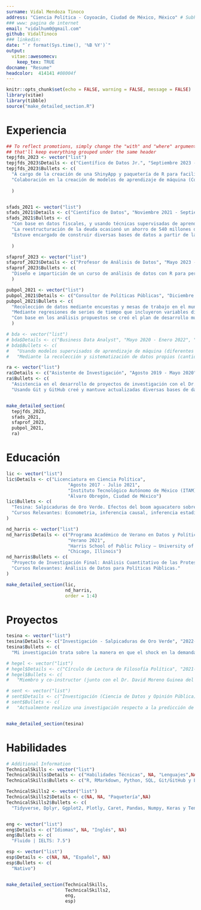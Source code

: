 ```yaml
---
surname: Vidal Mendoza Tinoco
address: "Ciencia Política - Coyoacán, Ciudad de México, México" # Subhead under name 
### www: pagina de internet
email: "vidalhum0@gmail.com"
github: VidalTinoco
### linkedin: 
date: "`r format(Sys.time(), '%B %Y')`"
output: 
  vitae::awesomecv:
    keep_tex: TRUE
docname: "Resume"
headcolor:  414141 #08004f 
---
```


```r
knitr::opts_chunk$set(echo = FALSE, warning = FALSE, message = FALSE)
library(vitae)
library(tibble)
source("make_detailed_section.R")
```


# Experiencia
```r
## To reflect promotions, simply change the "with" and "where" arguments to "" -
## that'll keep everything grouped under the same header
tepjfds_2023 <- vector("list")
tepjfds_2023$Details <- c("Científico de Datos Jr.", "Septiembre 2023 - Hoy", "Tribunal Electoral del Poder Judicial de la Federación (TEPJF)", "Coyoacán, Ciudad de México")
tepjfds_2023$Bullets <- c(
  "A cargo de la creación de una ShinyApp y paquetería de R para facilitar la extracción de datos mediante consultas SQL al Sistema de Información de la Secretaría General de Acuerdos (SISGA), a fin de dar respuesta a solicitudes de información hechas vía el Portal Nacional de Transparencia.",
  "Colaboración en la creación de modelos de aprendizaje de máquina (Convolutional Neural Networks) con Keras y TensorFlow, para identificar datos escritos a mano en las actas del Instituto Nacional Electoral. Así, hacer más eficiente el proceso de impugnaciones y resoluciones en el proceso electoral del 2024."
  
  )


sfads_2021 <- vector("list")
sfads_2021$Details <- c("Científico de Datos", "Noviembre 2021 - Septiembre 2023", "Secretaría de Finanzas del Estado de Michoacán - Jefe de Departamento", "Morelia, Michoacán")
sfads_2021$Bullets <- c(
  "Con base en datos fiscales, y usando técnicas supervisadas de aprendizaje de máquina (lasso y ridge regression) construí un par de modelos para predecir tendencias en la recaudación fiscal (forecasting) y la estimación de multiplicadores fiscales (como el estrés fiscal). Así, monitoreamos la capacidad del gobierno estatal para cumplir con sus obligaciones financieras, resultando en la reestructuración de la deuda pública.",
  "La reestructuración de la deuda ocasionó un ahorro de 540 millones de pesos al año, destinados a la inversión en diferentes programas sociales. Mediante métodos de aprendizaje de máquina no supervisado (K-means clustering) se orientó el gasto público a diversos sectores poblacionales para cumplir con el plan de gobierno estatal.",
  "Estuve encargado de construir diversas bases de datos a partir de la extracción de texto de documentos físicos. Ello se realizó mediante un modelo supervisado de aprendizaje de máquina que clasifica el texto de acuerdo a su estructura y contenido. "
  
  )

sfaprof_2023 <- vector("list")
sfaprof_2023$Details <- c("Profesor de Análisis de Datos", "Mayo 2023 - Julio 2023", "Secretaría de Finanzas del Estado de Michoacán - Jefe de Departamento", "Morelia, Michoacán")
sfaprof_2023$Bullets <- c(
  "Diseño e impartición de un curso de análisis de datos con R para personal de la Secretaría de Finanzas del Estado de Michoacán. Entre los temas instruidos se encuentran la introducción al lenguaje R, manipulación de datos con Dplyr, visualización de datos con Ggplot2 y Plotly, además de la creación de reportes con RMarkdown."
  )

pubpol_2021 <- vector("list")
pubpol_2021$Details <- c("Consultor de Políticas Públicas", "Diciembre 2021 - Junio 2022", "Ayuntamiento de Erongarícuaro - Consultor Externo", "Erongarícuaro, Michoacán (Híbrido)")
pubpol_2021$Bullets <- c(
  "Recolección de datos mediante encuestas y mesas de trabajo en el municipio de Erongarícuaro, Michoacán para identificar problemas de desarrollo a nivel municipal.",
  "Mediante regresiones de series de tiempo que incluyeron variables dicotómicas por temporadas se estimó el comportamiento de diversos problemas sociales como la violencia y la disposición de agua potable durante el año.",
  "Con base en los análisis propuestos se creó el plan de desarrollo municipal, donde se estructuran políticas públicas para prevenir y mitigar obstáculos para el bienestar social del municipio."
  )

# bda <- vector("list")
# bda$Details <- c("Business Data Analyst", "Mayo 2020 - Enero 2022", "Herabes S.A. de C.V.", "Morelia, Michoacán (Remoto)")
# bda$Bullets <- c(
#   "Usando modelos supervisados de aprendizaje de máquina (diferentes tipos de regresiones) predecimos las ventas y consecuentemente estimamos la demanda de insumos durante la pandemia para ayudar a reducir la merma en los insumos de producción (forecasting). Resultando en un aumento del 13% en las utilidades mensuales respecto al semestre anterior y una reducción del 40% en la merma de insumos.",
#   "Mediante la recolección y sistematización de datos propios (cantidad de clientes y comandas por dia) y constante alimentacion de datos de fuentes oficiales (datos de covid) creamos una base de datos para alimentar nuestros modelos. ")

ra <- vector("list")
ra$Details <- c("Asistente de Investigación", "Agosto 2019 - Mayo 2020", "Instituto Tecnológico Autónomo de México (ITAM)", "Álvaro Obregón, Ciudad de México")
ra$Bullets <- c(
  "Asistencia en el desarrollo de proyectos de investigación con el Dr. Eric Magar (ITAM).",
  "Usando Git y GitHub creé y mantuve actualizadas diversas bases de datos correspondientes a investigaciones en temas de elección pública. Una de ellas sobre el cambio en las preferencias electorales en México.")


make_detailed_section(
  tepjfds_2023,
  sfads_2021,
  sfaprof_2023,
  pubpol_2021,
  ra)
```

# Educación

```r
lic <- vector("list")
lic$Details <- c("Licenciatura en Ciencia Política", 
                       "Agosto 2017 - Julio 2021", 
                       "Instituto Tecnológico Autónomo de México (ITAM)", 
                       "Álvaro Obregón, Ciudad de México")
lic$Bullets <- c(
  "Tesina: Salpicaduras de Oro Verde. Efectos del boom aguacatero sobre la desigualdad salarial en Michoacán.",
  "Cursos Relevantes: Econometria, inferencia causal, inferencia estadística, probabilidad, algebra (incluyendo algebra matricial), calculo diferencial e integral."
)

nd_harris <- vector("list")
nd_harris$Details <- c("Programa Académico de Verano en Datos y Política Pública (DPSS por sus siglas en inglés)", 
                       "Verano 2021", 
                       "Harris School of Public Policy – University of Chicago", 
                       "Chicago, Illinois")
nd_harris$Bullets <- c(
  "Proyecto de Investigación Final: Análisis Cuantitativo de las Protestas Originadas por el Asesinato de George Floyd en Estados Unidos.",
  "Cursos Relevantes: Análisis de Datos para Políticas Públicas."
)

make_detailed_section(lic,
                      nd_harris,
                      order = 1:4)
```

\pagebreak

# Proyectos

```r
tesina <- vector("list")
tesina$Details <- c("Investigación - Salpicaduras de Oro Verde", "2022-2023", "Instituto Tecnológico Autónomo de México - Supervisada por Dra. Antonella Bandiera", "Remoto")
tesina$Bullets <- c(
  "Mi investigación trata sobre la manera en que el shock en la demanda de un producto como el aguacate afecta la desigualdad salarial en las zonas donde se cultiva. Para ello, utilicé datos de salarios formales de Michoacán para calcular el coeficiente de Gini por municipio desde 2003 hasta 2020. Comparé estos datos a través de un diseño de diferencias en diferencias (Diff in Diff), utilizando modelos de estudio de eventos (Event Study Model) y regresiones con efectos fijos (Two Way Fixed Effects).")

# hegel <- vector("list")
# hegel$Details <- c("Círculo de Lectura de Filosofía Política", "2021-2023","Extracurricular - Voluntario", "Remoto")
# hegel$Bullets <- c(
#   "Miembro y co-instructor (junto con el Dr. David Moreno Guinea del ITAM) de un círculo de lectura  extra curricular enfocado en Alexandre Kojève y Friedrich Hegel. Impartiendo las sesiones relacionadas al estudio de la obra de Jorge Luis Borges desde una perspectiva Hegeliana.")

# sent <- vector("list")
# sent$Details <- c("Investigación (Ciencia de Datos y Opinión Pública) - De Twitter a las Urnas", "2023","Extracurricular", "Remoto")
# sent$Bullets <- c(
#   "Actualmente realizo una investigación respecto a la predicción de resultados electorales mediante el análisis de sentimiento. El objetivo es averiguar si el estudio de la opinión pública con datos de Twitter pudo haber predicho los resultados electorales de la elección de 2023 a gobernador del Estado de México.")


make_detailed_section(tesina)
```




# Habilidades
```r
# Additional Information
TechnicalSkills <- vector("list")
TechnicalSkills$Details <- c("Habilidades Técnicas", NA, "Lenguajes",NA)
TechnicalSkills$Bullets <- c("R, RMarkdown, Python, SQL, Git/GitHub y Latex.")

TechnicalSkills2 <- vector("list")
TechnicalSkills2$Details <- c(NA, NA, "Paquetería",NA)
TechnicalSkills2$Bullets <- c(
  "Tidyverse, Dplyr, Ggplot2, Plotly, Caret, Pandas, Numpy, Keras y TensorFlow.")


eng <- vector("list")
eng$Details <- c("Idiomas", NA, "Inglés", NA)
eng$Bullets <- c(
  "Fluido | IELTS: 7.5")

esp <- vector("list")
esp$Details <- c(NA, NA, "Español", NA)
esp$Bullets <- c(
  "Nativo")


make_detailed_section(TechnicalSkills,
                      TechnicalSkills2,
                      eng,
                      esp)
```

